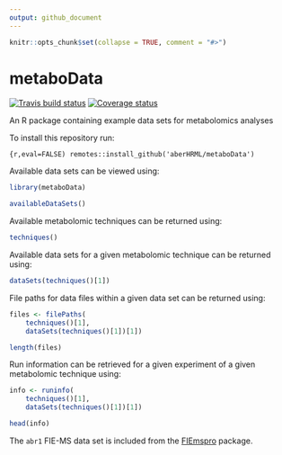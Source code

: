 ```yaml
---
output: github_document
---
```


```r
knitr::opts_chunk$set(collapse = TRUE, comment = "#>")
```

# metaboData

[![Travis build status](https://travis-ci.org/aberHRML/metaboData.svg?branch=master)](https://travis-ci.org/aberHRML/metaboData)
[![Coverage status](https://codecov.io/gh/aberHRML/metaboData/branch/master/graph/badge.svg)](https://codecov.io/github/aberHRML/metaboData?branch=master)

An R package containing example data sets for metabolomics analyses

To install this repository run:

```{r,eval=FALSE)
remotes::install_github('aberHRML/metaboData')
```

Available data sets can be viewed using:

```r
library(metaboData)

availableDataSets()
```

Available metabolomic techniques can be returned using:

```r
techniques()
```

Available data sets for a given metabolomic technique can be returned using:

```r
dataSets(techniques()[1])
```

File paths for data files within a given data set can be returned using:

```r
files <- filePaths(
    techniques()[1],
    dataSets(techniques()[1])[1])

length(files)
```

Run information can be retrieved for a given experiment of a given metabolomic technique using:

```r
info <- runinfo(
    techniques()[1],
    dataSets(techniques()[1])[1])

head(info)
```

The `abr1` FIE-MS data set is included from the [FIEmspro](https://github.com/aberHRML/FIEmspro) package. 